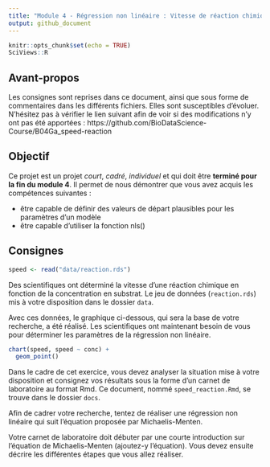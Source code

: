 ```yaml
---
title: "Module 4 - Régression non linéaire : Vitesse de réaction chimique"
output: github_document
---
```


<!--- do not edit readme.md ---->

```r
knitr::opts_chunk$set(echo = TRUE)
SciViews::R
```

## Avant-propos

Les consignes sont reprises dans ce document, ainsi que sous forme de commentaires dans les différents fichiers. Elles sont susceptibles d'évoluer. N'hésitez pas à vérifier le lien suivant afin de voir si des modifications n'y ont pas été apportées : https://github.com/BioDataScience-Course/B04Ga_speed-reaction

## Objectif

Ce projet est un projet *court*, *cadré*, *individuel* et qui doit être **terminé pour la fin du module 4**. Il permet de nous démontrer que vous avez acquis les compétences suivantes :

- être capable de définir des valeurs de départ plausibles pour les paramètres d'un modèle
- être capable d'utiliser la fonction nls()


## Consignes

```r
speed <- read("data/reaction.rds")
```

Des scientifiques ont déterminé la vitesse d'une réaction chimique en fonction de la concentration en substrat. Le jeu de données (`reaction.rds`) mis à votre disposition dans le dossier `data`.

Avec ces données, le graphique ci-dessous, qui sera la base de votre recherche, a été réalisé. Les scientifiques ont maintenant besoin de vous pour déterminer les paramètres de la régression non linéaire.

```r
chart(speed, speed ~ conc) +
  geom_point()
```

Dans le cadre de cet exercice, vous devez analyser la situation mise à votre disposition et consignez vos résultats sous la forme d'un carnet de laboratoire au format Rmd. Ce document, nommé `speed_reaction.Rmd`, se trouve dans le dossier `docs`.

Afin de cadrer votre recherche, tentez de réaliser une régression non linéaire qui suit l'équation proposée par Michaelis-Menten.

Votre carnet de laboratoire doit débuter par une courte introduction sur l'équation de Michaelis-Menten (ajoutez-y l'équation). Vous devez ensuite décrire les différentes étapes que vous allez réaliser.





